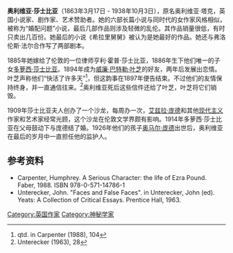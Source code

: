 '''奥利维亚·莎士比亚'''（1863年3月17日 - 1938年10月3日），原名奥利维亚·塔克，英国小说家、剧作家、艺术赞助者。她的六部长篇小说与同时代的女作家风格相似，被称为“婚配问题”小说，最后几部作品则涉及轻微的乱伦。其作品销量很低，有时只卖出几百份。她最后的小说《希拉里舅舅》被认为是她最好的作品。她还与弗洛伦斯·法尔合作写了两部剧本。

1885年她嫁给了伦敦的一位律师亨利·霍普·莎士比亚，1886年生下他们唯一的子女[[多萝西·莎士比亚|多萝西·莎士比亚]]。1894年成为[[威廉·巴特勒·叶芝|威廉·巴特勒·叶芝]]的好友，两年后发展出恋情。叶芝声称他们“快活了许多天”<ref name = "C104"> qtd. in Carpenter (1988), 104</ref>，但这韵事在1897年便告结束。不过他们的友情保持终身，并一直通信往来。<ref name="U28">Unterecker (1963), 28</ref>奥利维亚死后这些信件还给了叶芝，叶芝将它们销毁。

1909年莎士比亚夫人创办了一个沙龙，每周办一次，[[艾兹拉·庞德|艾兹拉·庞德]]和其他[[现代主义|现代主义]]作家和艺术家经常光顾，这个沙龙在伦敦文学界颇有影响。1914年多萝西·莎士比亚在父母鼓动下与庞德结了婚。1926年他们的孩子[[奥马尔·庞德|奥马尔·庞德]]出世后，奥利维亚在最后的岁月中一直担任他的监护人。

==参考资料==
{{reflist}}
*Carpenter, Humphrey. A Serious Character: the life of Ezra Pound. Faber, 1988. ISBN 978-0-571-14786-1
*Unterecker, John. "Faces and False Faces". in Unterecker, John (ed). Yeats: A Collection of Critical Essays. Prentice Hall, 1963.
[[Category:英国作家|Category:英国作家]]
[[Category:神秘学家|Category:神秘学家]]